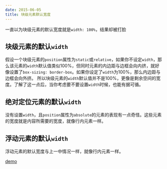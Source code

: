 ```yaml
---
date: 2015-06-05
title: 块级元素默认宽度
---
```



一直以为块级元素的默认宽度就是`width: 100%`，结果却被打脸

## 块级元素的默认`width`

假设一个块级元素的`position`属性为`static`或`relative`，如果你不设定`width`，那么该元素的`width`默认值类似100%，但同时元素的内边距与边框会向内挤，就好像设置了`box-sizing: border-box`。如果你设定了`width`为100%，那么内边距与边框会向外挤。
所以块级元素的`width`默认值并不是100%，更像是剩余空间的宽度。了解了这一点后，当你考虑要不要设置`width`时候，也能有据可循。


## 绝对定位元素的默认`width`

没有设置`width`，且`position`属性为`absolute`的元素的表现有一点奇怪。这些元素的宽度就是内容所需要的宽度，就像行内元素一样。

## 浮动元素的默认`width`

浮动元素的默认宽度与上一中情况一样，就像行内元素一样。

[demo](http://jsfiddle.net/lukas_li/00uvt70y/)

